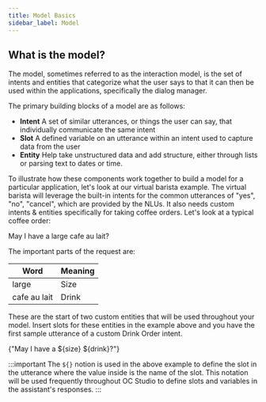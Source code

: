 ```yaml
---
title: Model Basics
sidebar_label: Model
---
```



## What is the model?

The model, sometimes referred to as the interaction model, is the set of intents and entities that categorize what the user says to that it can then be used within the applications, specifically the dialog manager.

The primary building blocks of a model are as follows:

- **Intent** A set of similar utterances, or things the user can say, that individually communicate the same intent
- **Slot** A defined variable on an utterance within an intent used to capture data from the user
- **Entity** Help take unstructured data and add structure, either through lists or parsing text to dates or time.

To illustrate how these components work together to build a model for a particular application, let's look at our virtual barista example. The virtual barista will leverage the built-in intents for the common utterances of "yes", "no", "cancel", which are provided by the NLUs. It also needs custom intents & entities specifically for taking coffee orders. Let's look at a typical coffee order:

<ChatMessageBubble owner="mine" hasTail>
  May I have a large cafe au lait?
</ChatMessageBubble>
<br/>

The important parts of the request are:


| Word         | Meaning |
| ------------ | ------- |
| large        | Size    |
| cafe au lait | Drink   |

These are the start of two custom entities that will be used throughout your model. Insert slots for these entities in the example above and you have the first sample utterance of a custom Drink Order intent.

<ChatMessageBubble owner="mine" hasTail>
  {"May I have a ${size} ${drink}?"}
</ChatMessageBubble>
<br />

:::important
The `${}` notion is used in the above example to define the slot in
the utterance where the value inside is the name of the slot. This notation will
be used frequently throughout OC Studio to define slots and variables in the assistant's
responses.
:::
